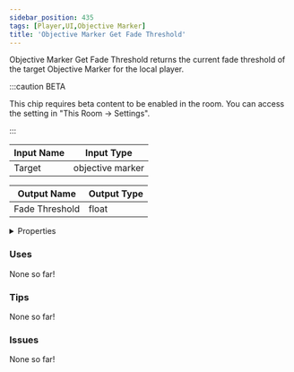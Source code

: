 ```yaml
---
sidebar_position: 435
tags: [Player,UI,Objective Marker]
title: 'Objective Marker Get Fade Threshold'
---
```


Objective Marker Get Fade Threshold returns the current fade threshold of the target Objective Marker for the local player.

:::caution BETA

This chip requires beta content to be enabled in the room. You can access the setting in "This Room -> Settings".

:::


<EsbSvg />

| Input Name | Input Type |
|-----------|-----------|
| Target | objective marker |

| Output Name | Output Type |
|-----------|-----------|
| Fade Threshold | float |


<details>
  <summary>Properties</summary>
  <div>
    <div>
    <table>
      <thead>
        <tr>
          <th>Is beta required?</th>
          <th>✅</th>
        </tr>
        <tr>
          <th>Is this chip a trolling risk?</th>
          <th>❌</th>
        </tr>
        <tr>
          <th>Is this chip a role assignment risk?</th>
          <th>❌</th>
        </tr>
        <tr>
          <th>Chip UUID</th>
          <th>6fe14d02-0382-4f94-a6ef-f3d414015e95</th>
        </tr>
      </thead>
    </table>
    </div>
  </div>
</details>

### Uses

None so far!

### Tips

None so far!

### Issues

None so far!
